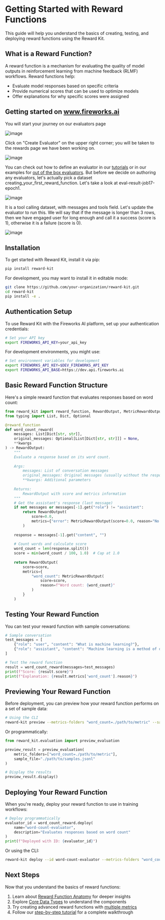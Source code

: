 # Getting Started with Reward Functions

This guide will help you understand the basics of creating, testing, and deploying reward functions using the Reward Kit.

## What is a Reward Function?

A reward function is a mechanism for evaluating the quality of model outputs in reinforcement learning from machine feedback (RLMF) workflows. Reward functions help:

- Evaluate model responses based on specific criteria
- Provide numerical scores that can be used to optimize models
- Offer explanations for why specific scores were assigned

## Getting started on www.fireworks.ai

You will start your journey on our evaluators page

![image](images/list_of_evaluators.png)

Click on "Create Evaluator" on the upper right corner; you will be taken to the rewards page we have been working on.

![image](images/create_evaluator.png)

You can check out how to define an evaluator in our [tutorials](../tutorials) or in our examples for [out of the box evaluators](../examples). But before we decide on authoring any evaluators, let's actually pick a dataset creating_your_first_reward_function. Let's take a look at eval-result-job17-epoch1.

![image](images/create_evaluator_data.png)

It is a tool calling dataset, with messages and tools field. Let's update the evaluator to run this. We will say that if the message is longer than 3 rows, then we have engaged user for long enough and call it a success (score is 1), otherwise it is a failure (score is 0).

![image](images/create_evaluator_data.png)


## Installation

To get started with Reward Kit, install it via pip:

```bash
pip install reward-kit
```

For development, you may want to install it in editable mode:

```bash
git clone https://github.com/your-organization/reward-kit.git
cd reward-kit
pip install -e .
```

## Authentication Setup

To use Reward Kit with the Fireworks AI platform, set up your authentication credentials:

```bash
# Set your API key
export FIREWORKS_API_KEY=your_api_key
```

For development environments, you might use:

```bash
# Set environment variables for development
export FIREWORKS_API_KEY=$DEV_FIREWORKS_API_KEY
export FIREWORKS_API_BASE=https://dev.api.fireworks.ai
```

## Basic Reward Function Structure

Here's a simple reward function that evaluates responses based on word count:

```python
from reward_kit import reward_function, RewardOutput, MetricRewardOutput
from typing import List, Dict, Optional

@reward_function
def word_count_reward(
    messages: List[Dict[str, str]],
    original_messages: Optional[List[Dict[str, str]]] = None,
    **kwargs
) -> RewardOutput:
    """
    Evaluate a response based on its word count.
    
    Args:
        messages: List of conversation messages
        original_messages: Original messages (usually without the response being evaluated)
        **kwargs: Additional parameters
        
    Returns:
        RewardOutput with score and metrics information
    """
    # Get the assistant's response (last message)
    if not messages or messages[-1].get("role") != "assistant":
        return RewardOutput(
            score=0.0, 
            metrics={"error": MetricRewardOutput(score=0.0, reason="No assistant response found")}
        )
    
    response = messages[-1].get("content", "")
    
    # Count words and calculate score
    word_count = len(response.split())
    score = min(word_count / 100, 1.0)  # Cap at 1.0
    
    return RewardOutput(
        score=score,
        metrics={
            "word_count": MetricRewardOutput(
                score=score,
                reason=f"Word count: {word_count}"
            )
        }
    )
```

## Testing Your Reward Function

You can test your reward function with sample conversations:

```python
# Sample conversation
test_messages = [
    {"role": "user", "content": "What is machine learning?"},
    {"role": "assistant", "content": "Machine learning is a method of data analysis that automates analytical model building."}
]

# Test the reward function
result = word_count_reward(messages=test_messages)
print(f"Score: {result.score}")
print(f"Explanation: {result.metrics['word_count'].reason}")
```

## Previewing Your Reward Function

Before deployment, you can preview how your reward function performs on a set of sample data:

```bash
# Using the CLI
reward-kit preview --metrics-folders "word_count=./path/to/metric" --samples ./path/to/samples.jsonl
```

Or programmatically:

```python
from reward_kit.evaluation import preview_evaluation

preview_result = preview_evaluation(
    metric_folders=["word_count=./path/to/metric"],
    sample_file="./path/to/samples.jsonl"
)

# Display the results
preview_result.display()
```

## Deploying Your Reward Function

When you're ready, deploy your reward function to use in training workflows:

```python
# Deploy programmatically
evaluator_id = word_count_reward.deploy(
    name="word-count-evaluator",
    description="Evaluates responses based on word count"
)
print(f"Deployed with ID: {evaluator_id}")
```

Or using the CLI:

```bash
reward-kit deploy --id word-count-evaluator --metrics-folders "word_count=./path/to/metric" --force
```

## Next Steps

Now that you understand the basics of reward functions:

1. Learn about [Reward Function Anatomy](reward_function_anatomy.md) for deeper insights
2. Explore [Core Data Types](core_data_types.md) to understand the components
3. Try creating advanced reward functions with [multiple metrics](../examples/advanced_reward_functions.md)
4. Follow our [step-by-step tutorial](../tutorials/creating_your_first_reward_function.md) for a complete walkthrough